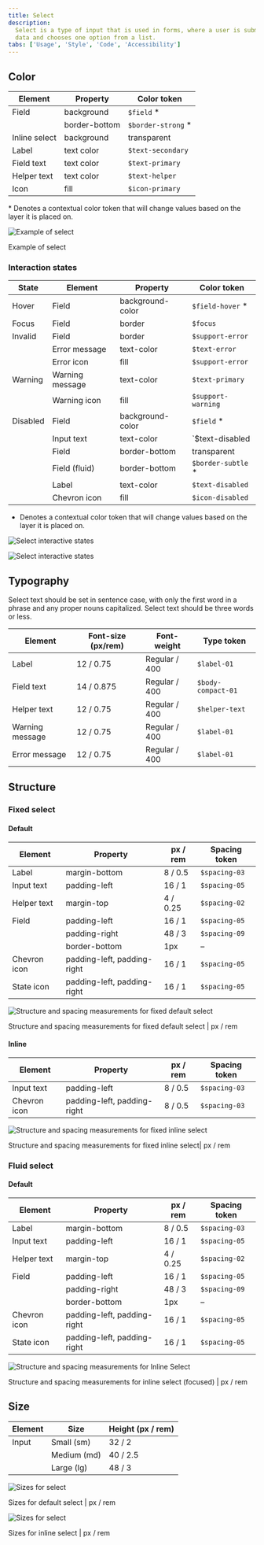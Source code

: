 ```yaml
---
title: Select
description:
  Select is a type of input that is used in forms, where a user is submitting
  data and chooses one option from a list.
tabs: ['Usage', 'Style', 'Code', 'Accessibility']
---
```


## Color

| Element       | Property      | Color token         |
| ------------- | ------------- | ------------------- |
| Field         | background    | `$field` \*         |
|               | border-bottom | `$border-strong` \* |
| Inline select | background    | transparent         |
| Label         | text color    | `$text-secondary`   |
| Field text    | text color    | `$text-primary`     |
| Helper text   | text color    | `$text-helper`      |
| Icon          | fill          | `$icon-primary`     |

<Caption>
  * Denotes a contextual color token that will change values based on the layer
  it is placed on.
</Caption>

<div className="image--fixed">

![Example of select](images/select-style-color.png)

</div>

<Caption>Example of select</Caption>

### Interaction states

| State    | Element         | Property         | Color token         |
| -------- | --------------- | ---------------- | ------------------- |
| Hover    | Field           | background-color | `$field-hover` \*   |
| Focus    | Field           | border           | `$focus`            |
| Invalid  | Field           | border           | `$support-error`    |
|          | Error message   | text-color       | `$text-error`       |
|          | Error icon      | fill             | `$support-error`    |
| Warning  | Warning message | text-color       | `$text-primary`     |
|          | Warning icon    | fill             | `$support-warning`  |
| Disabled | Field           | background-color | `$field` \*         |
|          | Input text      | text-color       | `$text-disabled     |
|          | Field           | border-bottom    | transparent         |
|          | Field (fluid)   | border-bottom    | `$border-subtle` \* |
|          | Label           | text-color       | `$text-disabled`    |
|          | Chevron icon    | fill             | `$icon-disabled`    |

- Denotes a contextual color token that will change values based on the layer it
  is placed on.

<Row>
<Column colLg={12}>

<Tabs>

<Tab label="Fixed">

![Select interactive states](images/select-style-states-fixed.png)

</Tab>

<Tab label="Fluid">

![Select interactive states](images/select-style-states-fluid.png)

</Tab>

</Tabs>

</Column>
</Row>

## Typography

Select text should be set in sentence case, with only the first word in a phrase
and any proper nouns capitalized. Select text should be three words or less.

| Element         | Font-size (px/rem) | Font-weight   | Type token         |
| --------------- | ------------------ | ------------- | ------------------ |
| Label           | 12 / 0.75          | Regular / 400 | `$label-01`        |
| Field text      | 14 / 0.875         | Regular / 400 | `$body-compact-01` |
| Helper text     | 12 / 0.75          | Regular / 400 | `$helper-text`     |
| Warning message | 12 / 0.75          | Regular / 400 | `$label-01`        |
| Error message   | 12 / 0.75          | Regular / 400 | `$label-01`        |

## Structure

### Fixed select

#### Default

| Element      | Property                    | px / rem | Spacing token |
| ------------ | --------------------------- | -------- | ------------- |
| Label        | margin-bottom               | 8 / 0.5  | `$spacing-03` |
| Input text   | padding-left                | 16 / 1   | `$spacing-05` |
| Helper text  | margin-top                  | 4 / 0.25 | `$spacing-02` |
| Field        | padding-left                | 16 / 1   | `$spacing-05` |
|              | padding-right               | 48 / 3   | `$spacing-09` |
|              | border-bottom               | 1px      | –             |
| Chevron icon | padding-left, padding-right | 16 / 1   | `$spacing-05` |
| State icon   | padding-left, padding-right | 16 / 1   | `$spacing-05` |

<div className="image--fixed">

![Structure and spacing measurements for fixed default select](images/select-style-2.png)

</div>

<Caption>
  Structure and spacing measurements for fixed default select | px / rem
</Caption>

#### Inline

| Element      | Property                    | px / rem | Spacing token |
| ------------ | --------------------------- | -------- | ------------- |
| Input text   | padding-left                | 8 / 0.5  | `$spacing-03` |
| Chevron icon | padding-left, padding-right | 8 / 0.5  | `$spacing-03` |

<div className="image--fixed">

![Structure and spacing measurements for fixed inline select](images/select-style-6.png)

</div>

<Caption>
  Structure and spacing measurements for fixed inline select| px / rem
</Caption>

### Fluid select

#### Default

| Element      | Property                    | px / rem | Spacing token |
| ------------ | --------------------------- | -------- | ------------- |
| Label        | margin-bottom               | 8 / 0.5  | `$spacing-03` |
| Input text   | padding-left                | 16 / 1   | `$spacing-05` |
| Helper text  | margin-top                  | 4 / 0.25 | `$spacing-02` |
| Field        | padding-left                | 16 / 1   | `$spacing-05` |
|              | padding-right               | 48 / 3   | `$spacing-09` |
|              | border-bottom               | 1px      | –             |
| Chevron icon | padding-left, padding-right | 16 / 1   | `$spacing-05` |
| State icon   | padding-left, padding-right | 16 / 1   | `$spacing-05` |

<div className="image--fixed">

![Structure and spacing measurements for Inline Select](images/select-style-6.png)

</div>

<Caption>
  Structure and spacing measurements for inline select (focused) | px / rem
</Caption>

## Size

| Element | Size        | Height (px / rem) |
| ------- | ----------- | ----------------- |
| Input   | Small (sm)  | 32 / 2            |
|         | Medium (md) | 40 / 2.5          |
|         | Large (lg)  | 48 / 3            |

<div className="image--fixed">

![Sizes for select](images/select-style-default-size.png)

</div>

<Caption>Sizes for default select | px / rem</Caption>

<div className="image--fixed">

![Sizes for select](images/select-style-inline-size.png)

</div>

<Caption>Sizes for inline select | px / rem</Caption>
